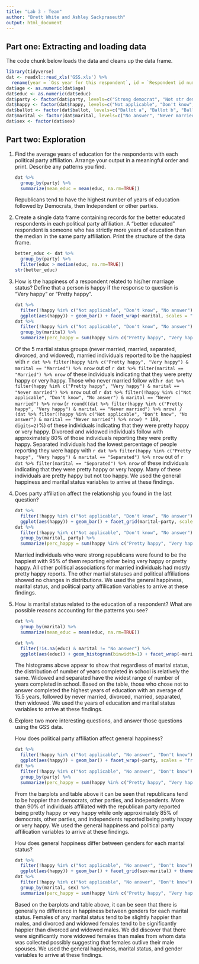 ```yaml
---
title: "Lab 3 - Team"
author: "Brett White and Ashley Sackpraseuth"
output: html_document
---
```


## Part one: Extracting and loading data

The code chunk below loads the data and cleans up the data frame.

```r
library(tidyverse)
dat <- readxl::read_xls('GSS.xls') %>%
  rename(year = `Gss year for this respondent`, id = `Respondent id number`, marital = `Marital status`, age = `Age of respondent`, educ = `Highest year of school completed`, sex = `Respondents sex`, party = `Political party affiliation`, happy = `General happiness`, ballot = `Ballot used for interview`)
dat$age <- as.numeric(dat$age)
dat$educ <- as.numeric(dat$educ)
dat$party <- factor(dat$party, levels=c("Strong democrat", "Not str democrat", "Ind,near dem", "Independent", "Ind,near rep", "Not str republican", "Strong republican", "Other party", "No answer", "Don't know"))
dat$happy <- factor(dat$happy, levels=c("Not applicable", "Don't know", "No answer", "Not too happy", "Pretty happy", "Very happy"))
dat$ballot <- factor(dat$ballot, levels=c("Ballot a", "Ballot b", "Ballot c", "Ballot d", "Not applicable"))
dat$marital <- factor(dat$marital, levels=c("No answer", "Never married", "Married", "Separated", "Divorced", "Widowed"))
dat$sex <- factor(dat$sex)
```

## Part two: Exploration 

1. Find the average years of education for the respondents with each political party affiliation. Arrange your output in a meaningful order and print. Describe any patterns you find.

    ```r
    dat %>%
      group_by(party) %>%
      summarize(mean_educ = mean(educ, na.rm=TRUE))
    ```

    Republicans tend to have the highest number of years of education followed by Democrats, then Independent or other parties.

2. Create a single data frame containing records for the better educated respondents in each political party affiliation. A “better educated” respondent is someone who has strictly more years of education than the median in the same party affiliation. Print the structure of the data frame.

    ```r
    better_educ <- dat %>%
      group_by(party) %>%
      filter(educ > median(educ, na.rm=TRUE))
    str(better_educ)
    ```

3. How is the happiness of a respondent related to his/her marriage status? Define that a person is happy if the response to question is “Very happy” or “Pretty happy”.

    ```r
    dat %>%
      filter(!happy %in% c("Not applicable", "Don't know", "No answer") & marital != "No answer") %>%
      ggplot(aes(happy)) + geom_bar() + facet_wrap(~marital, scales = "free_y") + theme(axis.text.x = element_text(angle = 90, vjust = 0.25, hjust = 1))+ ggtitle("General Happiness vs. Marital Status") + xlab("General happiness") + ylab("Count")
    dat %>%
      filter(!happy %in% c("Not applicable", "Don't know", "No answer") & marital != "No answer") %>%
      group_by(marital) %>%
      summarize(perc_happy = sum(happy %in% c("Pretty happy", "Very happy")) / n())
    ```

    Of the 5 martial status groups (never married, married, separated, divorced, and widowed), married individuals reported to be the happiest with `r dat %>% filter(happy %in% c("Pretty happy", "Very happy") & marital == "Married") %>% nrow` out of `r dat %>% filter(marital == "Married") %>% nrow` of these individuals indicating that they were pretty happy or very happy. Those who never married follow with `r dat %>% filter(happy %in% c("Pretty happy", "Very happy") & marital == "Never married") %>% nrow` out of `r dat %>% filter(!happy %in% c("Not applicable", "Don't know", "No answer") & marital == "Never married") %>% nrow` (`r round((dat %>% filter(happy %in% c("Pretty happy", "Very happy") & marital == "Never married") %>% nrow) / (dat %>% filter(!happy %in% c("Not applicable", "Don't know", "No answer") & marital == "Never married") %>% nrow) * 100, digits=2)`%) of these individuals indicating that they were pretty happy or very happy. Divorced and widowed individuals follow with approximately 80% of those individuals reporting they were pretty happy. Separated individuals had the lowest percentage of people reporting they were happy with `r dat %>% filter(happy %in% c("Pretty happy", "Very happy") & marital == "Separated") %>% nrow` out of `r dat %>% filter(marital == "Separated") %>% nrow` of these individuals indicating that they were pretty happy or very happy. Many of these individuals are pretty happy but not too happy. We used the general happiness and marital status variables to arrive at these findings.

4. Does party affiliation affect the relationship you found in the last question?

    ```r
    dat %>%
      filter(!happy %in% c("Not applicable", "Don't know", "No answer") & marital != "No answer" & !party %in% c("No answer", "Don't know")) %>%
      ggplot(aes(happy)) + geom_bar() + facet_grid(marital~party, scales = "free_y") + theme(axis.text.x = element_text(angle = 90, vjust = 0.25, hjust = 1)) + ggtitle("General Happiness of Political Party Affiliation vs. Marital Status") + ylab("Count") + xlab("General Happiness")
    dat %>%
      filter(!happy %in% c("Not applicable", "Don't know", "No answer") & marital != "No answer" & !party %in% c("No answer", "Don't know")) %>%
      group_by(marital, party) %>%
      summarize(perc_happy = sum(happy %in% c("Pretty happy", "Very happy")) / n())
    ```    

    Married individuals who were strong republicans were found to be the happiest with 95% of them reporting either being very happy or pretty happy. All other political associations for married individuals had mostly pretty happy reports. The other martial statuses and political affiliations showed no changes in distributions. We used the general happiness, marital status, and political party affilication variables to arrive at these findings.

5. How is marital status related to the education of a respondent? What are possible reasons accounting for the patterns you see?

    ```r
    dat %>%
      group_by(marital) %>%
      summarize(mean_educ = mean(educ, na.rm=TRUE))
    ```

    ```r
    dat %>%
      filter(!is.na(educ) & marital != "No answer") %>%
      ggplot(aes(educ)) + geom_histogram(binwidth=1) + facet_wrap(~marital, scales = "free_y") + ggtitle("Highest Year of School Completed vs. Marital Status") + ylab("Count") + xlab("Number of years completed in school")
    ```

    The histograms above appear to show that regardless of marital status, the distribution of number of years completed in school is relatively the same. Widowed and separated have the widest range of number of years completed in school. Based on the table, those who chose not to answer completed the highest years of education with an average of 15.5 years, followed by never married, divorced, married, separated, then widowed. We used the years of education and marital status variables to arrive at these findings.

6. Explore two more interesting questions, and answer those questions using the GSS data.

    How does political party affiliation affect general happiness?

    ```r
    dat %>%
      filter(!happy %in% c("Not applicable", "No answer", "Don't know") & !party %in% c("No answer", "Don't know")) %>%
      ggplot(aes(happy)) + geom_bar() + facet_wrap(~party, scales = "free_y") + theme(axis.text.x = element_text(angle = 90, vjust = 0.25, hjust = 1)) + ggtitle("General Happiness vs. Political Party Affiliations") + xlab("General Happiness") + ylab("Count")
    dat %>%
      filter(!happy %in% c("Not applicable", "No answer", "Don't know") & !party %in% c("No answer", "Don't know")) %>%
      group_by(party) %>%
      summarize(perc_happy = sum(happy %in% c("Pretty happy", "Very happy")) / n())
    ```

    From the barplots and table above it can be seen that republicans tend to be happier than democrats, other parties, and independents. More than 90% of individuals affiliated with the republican party reported being pretty happy or very happy while only approximately 85% of democrats, other parties, and independents reported being pretty happy or very happy. We used the general happiness and political party affilication variables to arrive at these findings.

    How does general happiness differ between genders for each marital status?

    ```r
    dat %>%
      filter(!happy %in% c("Not applicable", "No answer", "Don't know") & marital != "No answer") %>%
      ggplot(aes(happy)) + geom_bar() + facet_grid(sex~marital) + theme(axis.text.x = element_text(angle = 90, vjust = 0.25, hjust = 1)) + ggtitle("Gender vs. Marital Status Happiness Levels") + ylab("Count") + xlab("General Happiness")
    dat %>%
      filter(!happy %in% c("Not applicable", "No answer", "Don't know") & marital != "No answer") %>%
      group_by(marital, sex) %>%
      summarize(perc_happy = sum(happy %in% c("Pretty happy", "Very happy")) / n())
    ```

    Based on the barplots and table above, it can be seen that there is generally no difference in happiness between genders for each marital status. Females of any marital status tend to be slightly happier than males, and divorced and widowed females tend to be significantly happier than divorced and widowed males. We did discover that there were significantly more widowed females than males from whom data was collected possibly suggesting that females outlive their male spouses. We used the general happiness, marital status, and gender variables to arrive at these findings.